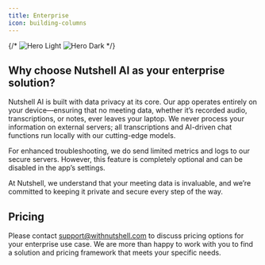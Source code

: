 ```yaml
---
title: Enterprise
icon: building-columns
---
```


{/* <img
  className="block dark:hidden"
  src="/images/hero-light.png"
  alt="Hero Light"
/>
<img
  className="hidden dark:block"
  src="/images/hero-dark.png"
  alt="Hero Dark"
/> */}

## Why choose Nutshell AI as your enterprise solution?
Nutshell AI is built with data privacy at its core. Our app operates entirely on your device—ensuring that no meeting data, whether it’s recorded audio, transcriptions, or notes, ever leaves your laptop. We never process your information on external servers; all transcriptions and AI-driven chat functions run locally with our cutting-edge models.

For enhanced troubleshooting, we do send limited metrics and logs to our secure servers. However, this feature is completely optional and can be disabled in the app’s settings.

At Nutshell, we understand that your meeting data is invaluable, and we’re committed to keeping it private and secure every step of the way.

## Pricing
Please contact [support@withnutshell.com](mailto:support@withnutshell.com) to discuss pricing options for your enterprise use case. 
We are more than happy to work with you to find a solution and pricing framework that meets your specific needs.